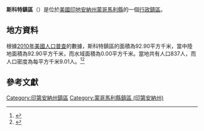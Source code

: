 {{noteTA
|G1=USState
|G2=地名
|G3=Unit
}}
{{Infobox settlement
|official_name            = 斯科特鎮區
|native_name = Scott Township
|settlement_type          = [[行政鎮區|行政鎮區]]
|image_skyline            = Ashby near Ladoga from a distance.jpg
|imagesize                = 250px
|image_map                = Map highlighting Scott Township, Montgomery County, Indiana.svg
|mapsize                  = 250px
|pushpin_map  =USA Indiana
|pushpin_label = 斯科特鎮區
|pushpin_label_position   = top
|pushpin_map_caption      = 斯科特鎮區在印地安納州的位置
|subdivision_type         = [[世界政區索引|國家]]
|subdivision_type1        = [[美国州份|州份]]
|subdivision_type2        = [[印地安納州行政区划|縣]]
|subdivision_name         = [[美国|美国]]
|subdivision_name1        = [[印地安納州|印地安納州]]
|subdivision_name2        = [[蒙哥馬利縣_(印地安納州)|蒙哥馬利縣]]
|elevation_ft             = 850
|elevation_m              = 259
|timezone                 = [[北美东部時區|北美东部時區]]
|area_total_km2           = 92.90
|area_land_km2            = 92.90
|area_water_km2           = 0.00
|area_total_sq_mi         = 
|area_land_sq_mi          = 
|area_water_sq_mi         = 
|population_as_of         = [[2010年美國人口普查|2010]]
|population_footnotes     = 
|population_total         = 837
|population_density_km2   = auto
|population_density_sq_mi = auto
|utc_offset               = -5
|coordinates              = {{coord|39|54|40|N|86|52|13|W|display=inline,title}}
| coor_pinpoint           = 
| coordinates_footnotes   = 
|timezone_DST             = EDT
|utc_offset_DST           = -4
|postal_code_type         = [[美國郵區編號|郵區編號]]
|postal_code              = 47916, 47933, 47990
|area_code                = {{link-en|北美电话区号765|Area code 765|765}}
|blank_name = [[地名信息系统|GNIS ID]]
|blank_info = 453837
}}
'''斯科特鎮區'''（{{lang-en|Scott Township}}）是位於[[美國|美國]][[印地安納州|印地安納州]][[蒙哥馬利縣_(印地安納州)|蒙哥馬利縣]]的一個[[行政鎮區|行政鎮區]]。

== 地方資料 ==
根據[[2010年美國人口普查|2010年美國人口普查]]的數據，斯科特鎮區的面積為92.90平方千米，當中陸地面積為92.90平方千米，而水域面積為0.00平方千米。當地共有人口837人，而人口密度為每平方千米9.01人。<ref name="GR8">{{cite web|url=http://factfinder2.census.gov|publisher=[[美国人口调查局|美国人口调查局]]|accessdate=2011-05-14|title=American FactFinder|archive-date=2013-09-11|archive-url=https://web.archive.org/web/20130911234518/http://factfinder2.census.gov/|dead-url=no}}</ref><ref>{{cite web|url=https://www.citypopulation.de/en/usa/indiana/admin/|title=USA: Indiana (Counties and Townships) - City Population|access-date=2020-08-07|archive-date=2020-04-22|archive-url=https://web.archive.org/web/20200422090607/https://www.citypopulation.de/en/usa/indiana/admin/|dead-url=no}}</ref>

== 參考文獻 ==
{{reflist}}

{{蒙哥馬利縣 (印地安納州)}}

{{DEFAULTSORT:Scott Township}}
[[Category:印第安納州鎮區|Category:印第安納州鎮區]]
[[Category:蒙哥馬利縣鎮區_(印第安納州)|Category:蒙哥馬利縣鎮區 (印第安納州)]]

{{Indiana-geo-stub}}